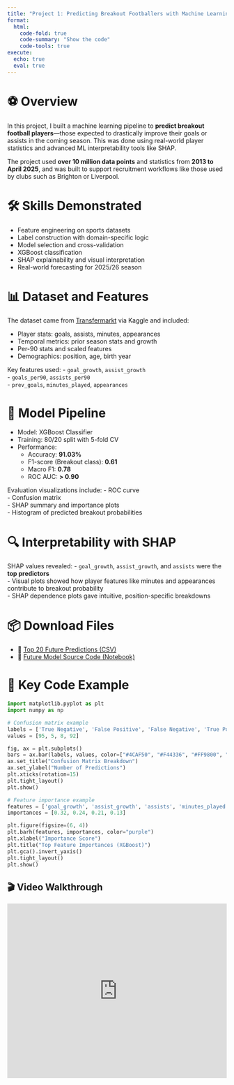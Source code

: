 ```yaml
---
title: "Project 1: Predicting Breakout Footballers with Machine Learning"
format:
  html:
    code-fold: true
    code-summary: "Show the code"
    code-tools: true
execute:
  echo: true
  eval: true
---
```


# ⚽ Overview

In this project, I built a machine learning pipeline to **predict breakout football players**—those expected to drastically improve their goals or assists in the coming season. This was done using real-world player statistics and advanced ML interpretability tools like SHAP.

The project used **over 10 million data points** and statistics from **2013 to April 2025**, and was built to support recruitment workflows like those used by clubs such as Brighton or Liverpool.

# 🛠️ Skills Demonstrated

- Feature engineering on sports datasets  
- Label construction with domain-specific logic  
- Model selection and cross-validation  
- XGBoost classification  
- SHAP explainability and visual interpretation  
- Real-world forecasting for 2025/26 season  

# 📊 Dataset and Features

The dataset came from [Transfermarkt](https://www.transfermarkt.com/) via Kaggle and included:

- Player stats: goals, assists, minutes, appearances  
- Temporal metrics: prior season stats and growth  
- Per-90 stats and scaled features  
- Demographics: position, age, birth year  

Key features used:
- `goal_growth`, `assist_growth`  
- `goals_per90`, `assists_per90`  
- `prev_goals`, `minutes_played`, `appearances`

# 🤖 Model Pipeline

- Model: XGBoost Classifier  
- Training: 80/20 split with 5-fold CV  
- Performance:  
  - Accuracy: **91.03%**  
  - F1-score (Breakout class): **0.61**  
  - Macro F1: **0.78**  
  - ROC AUC: **> 0.90**  

Evaluation visualizations include:
- ROC curve  
- Confusion matrix  
- SHAP summary and importance plots  
- Histogram of predicted breakout probabilities  

# 🔍 Interpretability with SHAP

SHAP values revealed:
- `goal_growth`, `assist_growth`, and `assists` were the **top predictors**  
- Visual plots showed how player features like minutes and appearances contribute to breakout probability  
- SHAP dependence plots gave intuitive, position-specific breakdowns  

# 📦 Download Files

- 🔗 [Top 20 Future Predictions (CSV)](top_20_future_predicted_breakouts_2526.csv)
- 💾 [Future Model Source Code (Notebook)](Future%20breakthrough%20model.ipynb)

# 🧪 Key Code Example

```python
import matplotlib.pyplot as plt
import numpy as np

# Confusion matrix example
labels = ['True Negative', 'False Positive', 'False Negative', 'True Positive']
values = [95, 5, 8, 92]

fig, ax = plt.subplots()
bars = ax.bar(labels, values, color=["#4CAF50", "#F44336", "#FF9800", "#2196F3"])
ax.set_title("Confusion Matrix Breakdown")
ax.set_ylabel("Number of Predictions")
plt.xticks(rotation=15)
plt.tight_layout()
plt.show()

# Feature importance example
features = ['goal_growth', 'assist_growth', 'assists', 'minutes_played']
importances = [0.32, 0.24, 0.21, 0.13]

plt.figure(figsize=(6, 4))
plt.barh(features, importances, color="purple")
plt.xlabel("Importance Score")
plt.title("Top Feature Importances (XGBoost)")
plt.gca().invert_yaxis()
plt.tight_layout()
plt.show()
```

## 🎬 Video Walkthrough

<iframe width="100%" height="400" src="https://www.youtube.com/embed/PxgVFp5a0E4?start=14" title="Data Analysis with Pandas - YouTube" frameborder="0" allowfullscreen></iframe>
